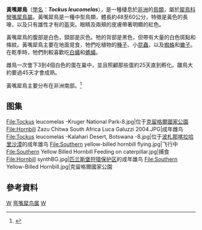 {{Speciesbox
| taxon = Tockus leucomelas
| status = LC
| status_system = IUCN3.1
| status_ref = <ref>{{IUCN|id=22682384 |title=''Tockus leucomelas'' |assessor=BirdLife International |assessor-link=BirdLife International |version=2013.2 |year=2012 |accessdate=2013-11-26}}</ref>
| image = Hornbill Zazu Chitwa South Africa Luca Galuzzi 2004.JPG
| binomial_authority = ([[辛里奇·利希滕斯坦|Lichtenstein]], 1842)
| range_map = Tockus leucomelas - Distribution.png
| range_map_caption = {{legend0|blue|黃嘴犀鳥的分布區域|outline=gray}}
}}
'''黃嘴犀鳥'''（[[學名|學名]]：'''''Tockus leucomelas'''''），是一種棲息於[[非洲|非洲]]的[[鳥類|鳥類]]，屬於[[犀鳥科|犀鳥科]][[彎嘴犀鳥屬|彎嘴犀鳥屬]]。黃嘴犀鳥是一種中型鳥類，體長約48至60公分，特徵是黃色的長喙，以及只有雄性才有的盔突。眼睛及兩頰的皮膚帶著明顯的紅色。

黃嘴犀鳥的腹部是白色，頸部是灰色。牠的背部是黑色，但帶有大量的白色斑點和條紋。黃嘴犀鳥主要在地面覓食，牠們吃植物的[[種子|種子]]、小[[昆蟲|昆蟲]]，以及[[蜘蛛|蜘蛛]]和[[蠍子|蠍子]]。在乾季時，牠們則較喜歡吃[[白蟻|白蟻]]和[[螞蟻|螞蟻]]。

雌鳥一次會下3到4個白色的蛋在巢中，並且照顧那些蛋約25天直到孵化。雛鳥大約要過45天才會成熟。

黃嘴犀鳥主要分布在非洲南部。<ref name=sabap>{{cite book|url=http://sabap2.adu.org.za/docs/sabap1/459.pdf|title=South African Bird Atlas Project 2 – Southern Yellow-Billed Hornbill|last=Herremans|first=M.}}{{Dead link}}</ref>

== 图集 ==
<gallery>
File:Tockus leucomelas -Kruger National Park-8.jpg|位于[[克留格爾國家公園|克留格爾國家公園]]
File:Hornbill Zazu Chitwa South Africa Luca Galuzzi 2004.JPG|成年雌鸟
File:Tockus leucomelas -Kalahari Desert, Botswana -8.jpg|位于[[波札那|波札那]][[喀拉哈里沙漠|喀拉哈里沙漠]]的成年雄鸟
File:Southern yellow-billed hornbill flying.jpg|飞行中
File:Southern Yellow Billed Hornbill Feeding on caterpillar.jpg|捕食
File:Hornbill synthBG.jpg|[[匹兰斯堡狩猎保护区|匹兰斯堡狩猎保护区]]的成年雄鸟
File:Southern Yellow-Billed Hornbill.jpg|克留格爾國家公園
</gallery>

== 參考資料 ==
{{reflist}}

{{Commons|Tockus leucomelas}}
{{Taxonbar|from=Q754511}}
[[Category:犀鳥科|W]]
[[Category:弯嘴犀鸟属|]]
[[Category:非洲鳥類|W]]